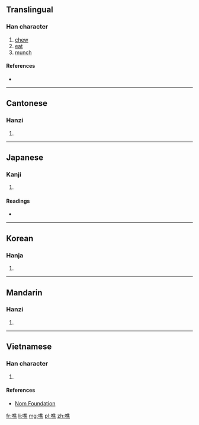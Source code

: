 ==Translingual==

===Han character===
{{Han char|rn=30|rad=口|as=12|sn=15|four=|canj=口人土火 (ROGF)|ids=⿰[[口]][[焦]]}}

# [[chew]]
# [[eat]]
# [[munch]]

====References====
* {{Han ref|kx=0208.270|dkj=04306|dj=0431.190|hdz=10684.100|uh=564D|ud=22093}}

----

==Cantonese==

===Hanzi===
{{yue-hanzi|jyut=[[ziu6]]|y=jiu6}}

# {{defn|lang=yue|sort=口12}}

----

==Japanese==

===Kanji===
{{ja-kanji|grade=|rs=口12}}

# {{defn|lang=ja|sort=口12}}

====Readings====
* {{ja-readings|on=[[せう]] (seu), [[ぜう]] (zeu), [[しう]] (shiu), [[しゆ]] (shiyu), [[しゃく]] (shaku), [[ざく]] (zaku)|kun=[[かむ]] (kamu)}}

----

==Korean==

===Hanja===
{{ko-hanja|hangeul=초|rv=cho|mr=ch'o}}

# {{defn|lang=ko|sort=口12}}

----

==Mandarin==

===Hanzi===
{{cmn-hanzi|pin=[[jiāo]] ([[jiao1]]), [[jiào]] ([[jiao4]])|wg=chiao<sup>1</sup>, chiao<sup>4</sup>}}

# {{defn|lang=cmn|sort=口12}}

----

==Vietnamese==

===Han character===
{{vi-hantu|[[tiếu]]|rs=口12}}

# {{defn|lang=vi|sort=口12}}

====References====
*[http://nomfoundation.org/common/nom_details.php?codepoint=564d Nom Foundation]

[[fr:噍]]
[[li:噍]]
[[mg:噍]]
[[pl:噍]]
[[zh:噍]]